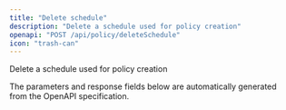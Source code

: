 ```yaml
---
title: "Delete schedule"
description: "Delete a schedule used for policy creation"
openapi: "POST /api/policy/deleteSchedule"
icon: "trash-can"
---
```


Delete a schedule used for policy creation

<Note>
The parameters and response fields below are automatically generated from the OpenAPI specification.
</Note>
